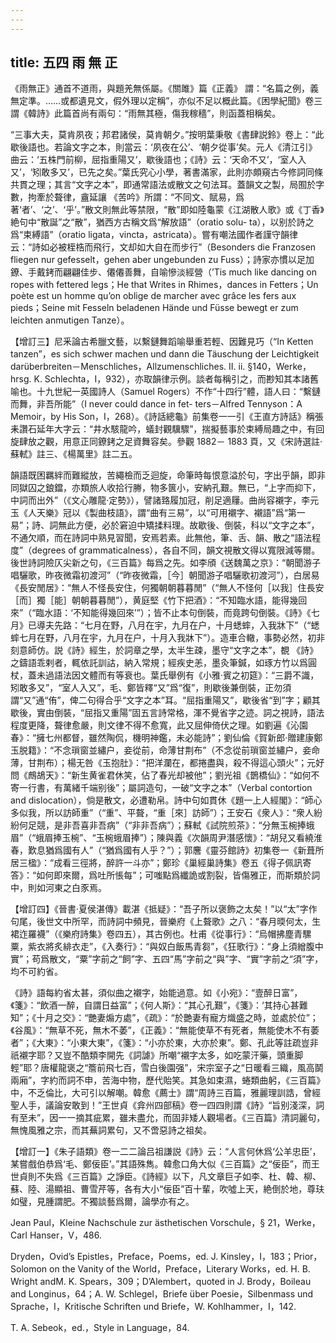```yaml
---
---
---
```

title: 五四 雨 無 正
---




《雨無正》通首不道雨，與題羌無係屬。《關雎》篇《正義》 謂：“名篇之例，義無定準。……或都遺見文，假外理以定稱”，亦似不足以概此篇。《困學紀聞》卷三謂《韓詩》此篇首尚有兩句：“雨無其極，傷我稼穡”，則函蓋相稱矣。

“三事大夫，莫肯夙夜；邦君諸侯，莫肯朝夕。”按明葉秉敬《書肆説鈴》卷上：“此歇後語也。若論文字之本，則當云：‘夙夜在公’、‘朝夕從事’矣。元人《清江引》曲云：‘五株門前柳，屈指重陽又’，歇後語也；《詩》云：‘天命不又’，‘室人入又’，‘矧敢多又’，已先之矣。”葉氏究心小學，著書滿家，此則亦頗窺古今修詞同條共貫之理；其言“文字之本”，即通常語法或散文之句法耳。蓋韻文之製，局囿於字數，拘牽於聱律，盦延讓 《苦吟》所謂：“不同文、賦易，爲著‘者’、‘之’、‘乎’。”散文則無此等禁限，“散”即如陸龜蒙《江湖散人歌》或《丁香》絶句中“散誕”之“散”，猶西方古稱文爲“解放語”（oratio solu- ta），以别於詩之爲“束縛語”（oratio ligata，vincta，astricata）。嘗有嘲法國作者謹守韻律云：“詩如必被桎梏而飛行，文却如大自在而步行”（Besonders die Franzosen fliegen nur gefesselt，gehen aber ungebunden zu Fuss）；詩家亦慣以足加鐐、手戴銬而翩翩佳步、僊僊善舞，自喻慘淡經營（’Tis much like dancing on ropes with fettered legs；He that Writes in Rhimes，dances in Fetters；Un poète est un homme qu’on oblige de marcher avec grâce les fers aux pieds；Seine mit Fesseln beladenen Hände und Füsse bewegt er zum leichten anmutigen Tanze）。

【增訂三】尼釆論古希臘文藝，以繫鏈舞蹈喻舉重若輕、因難見巧（“In Ketten tanzen”，es sich schwer machen und dann die Täuschung der Leichtigkeit darüberbreiten－Menschliches，Allzumenschliches. II. ii. §140，Werke，hrsg. K. Schlechta，I，932），亦取韻律示例。談者每稱引之，而尠知其本諸舊喻也。十九世紀一英國詩人（Samuel Rogers）不作“十四行”體，語人曰：“繫鏈而舞，非吾所能”（I never could dance in fet- ters－Alfred Tennyson：A Memoir，by His Son，I，268）。《詩話總龜》前集卷一一引《王直方詩話》稱張耒讚石延年大字云：“井水駭龍吟，蟻封觀驥驟”，揣擬藝事於束縛局趣之中，有回旋肆放之觀，用意正同鐐銬之足資舞容矣。參觀 1882－ 1883 頁，又《宋詩選註·蘇軾》註三、《楊萬里》註二五。

韻語既困羈絆而難縱放，苦繩檢而乏迴旋，命筆時每恨意溢於句，字出乎韻，即非同獄囚之鋃鐺，亦類旅人收拾行幐，物多篋小，安納孔艱。無已，“上字而抑下，中詞而出外”（《文心雕龍·定勢》），譬諸臵履加冠，削足適屨。曲尚容襯字，李元玉《人天樂》冠以《製曲枝語》，謂“曲有三易”，以“可用襯字、襯語”爲“第一易”；詩、詞無此方便，必於窘迫中矯揉料理。故歇後、倒裝，科以“文字之本”，不通欠順，而在詩詞中熟見習聞，安焉若素。此無他，筆、舌、韻、散之“語法程度”（degrees of grammaticalness），各自不同，韻文視散文得以寬限減等爾。後世詩詞險仄尖新之句，《三百篇》每爲之先。如李頎《送魏萬之京》：“朝聞游子唱驪歌，昨夜微霜初渡河”（“昨夜微霜，［今］朝聞游子唱驪歌初渡河”），白居易《長安閒居》：“無人不怪長安住，何獨朝朝暮暮閒”（“無人不怪何［以我］住長安［而］獨［能］朝朝暮暮閒”），黄庭堅《竹下把酒》：“不知臨水語，能得幾回來”（“臨水語：‘不知能得幾回來’”）；皆不止本句倒裝，而竟跨句倒裝。《詩》《七月》已導夫先路：“七月在野，八月在宇，九月在户，十月蟋蟀，入我牀下”（“蟋蟀七月在野，八月在宇，九月在户，十月入我牀下”）。造車合轍，事勢必然，初非刻意師仿。説《詩》經生，於詞章之學，太半生疎，墨守“文字之本”，覩 《詩》之鑄語乖剌者，輒依託訓詁，納入常規；經疾史恙，墨灸筆鍼，如琢方竹以爲圓杖，蓋未過語法因文體而有等衰也。葉氏舉例有《小雅·賓之初筵》：“三爵不識，矧敢多又”，“室人入又”，毛、鄭皆釋“又”爲“復”，則歇後兼倒裝，正勿須謂“又”通“侑”，俾二句得合乎“文字之本”耳。“屈指重陽又”，歇後省“到”字；顧其歇後，實由倒裝，“屈指又重陽”固五言詩常格，渾不覺省字之迹。詞之視詩，語法程度更降，聱律愈嚴，則文律不得不愈寬，此又屈伸倚伏之理。如劉遍《沁園春》：“擁七州都督，雖然陶侃，機明神鑑，未必能詩”；劉仙倫《賀新郎·贈建康鄭玉脱籍》：“不念瑣窗並繡户，妾從前，命薄甘荆布”（不念從前瑣窗並繡户，妾命薄，甘荆布）；楊无咎《玉抱肚》：“把洋瀾在，都捲盡與，殺不得這心頭火”；元好問《鷓鴣天》：“新生黄雀君休笑，佔了春光却被他”；劉光祖《鵲橋仙》：“如何不寄一行書，有萬緒千端别後”；屬詞造句，一破“文字之本”（Verbal contortion and dislocation），倘是散文，必遭勒帛。詩中句如貫休《題一上人經閣》：“師心多似我，所以訪師重”（“重”、平聱，“重［來］訪師”）；王安石《衆人》：“衆人紛紛何足競，是非吾喜非吾病”（“非非吾病”）；蘇軾《試院煎茶》：“分無玉椀捧蛾眉”（“蛾眉捧玉椀”、“玉椀蛾眉捧”）；陳與義《次韻周尹潛感懷》：“胡兒又看繞淮春，歎息猶爲國有人”（“猶爲國有人乎？”）；郭麐《靈芬館詩》初集卷一《新葺所居三楹》：“成看三徑將，醉許一斗亦”；鄭珍《巢經巢詩集》卷五《得子佩訊寄答》：“如何即來爾，爲吐所悵每”；可嗤點爲纖詭或割裂，皆傷雅正，而斯類於詞中，則如河東之白豕焉。

【增訂四】《晉書·夏侯湛傳》載湛《抵疑》：“吾子所以褒飾之太矣！”以“太”字作句尾，後世文中所罕，而詩詞中頻見，晉樂府《上聱歌》之八：“春月㬉何太，生裙迮羅襪”（《樂府詩集》卷四五），其古例也。杜甫《從事行》：“烏帽拂塵青騾粟，紫衣將炙緋衣走”，《入奏行》：“與奴白飯馬青芻”，《狂歌行》：“身上須繒腹中實”；苟爲散文，“粟”字前之“飼”字、五四“馬”字前之“與”字、“實”字前之“須”字，均不可約省。

《詩》語每約省太甚，須似曲之襯字，始能過意。如《小宛》：“壹醉日富”，《箋》：“飲酒一醉，自謂日益富”；《何人斯》：“其心孔艱”，《箋》：‘其持心甚難知”；《十月之交》：“艷妻煽方處”，《疏》：“於艷妻有寵方熾盛之時，並處於位”；《谷風》：“無草不死，無木不萎”，《正義》：“無能使草不有死者，無能使木不有萎者”；《大東》：“小東大東”，《箋》：“小亦於東，大亦於東”。鄭、孔此等註疏豈非祇襯字耶？又豈不酷類李開先《詞謔》所嘲“襯字太多，如吃蒙汗藥，頭重脚輕”耶？唐權龍褒之“簷前飛七百，雪白後園强”，宋宗室子之“日暖看三織，風高鬬兩廂”，字約而詞不申，苦海中物，歷代貽笑。其急如束濕，蜷類曲躬，《三百篇》中，不乏倫比，大可引以解嘲。韓愈《薦士》謂“周詩三百篇，雅麗理訓誥，曾經聖人手，議論安敢到！”王世貞《弇州四部稿》卷一四四則謂《詩》“旨别淺深，詞有至未”，因一一摘其疵累，雖未盡允，而固非矮人觀場者。《三百篇》清詞麗句，無愧風雅之宗，而其蕪詞累句，又不啻惡詩之祖矣。

【增訂一】《朱子語類》卷一二二論吕祖謙説《詩》云：“人言何休爲‘公羊忠臣’，某嘗戲伯恭爲‘毛、鄭佞臣’。”其語殊雋。韓愈口角大似《三百篇》之“佞臣”，而王世貞則不失爲《三百篇》之諍臣。《詩經》以下，凡文章巨子如李、杜、韓、柳、蘇、陸、湯顯祖、曹雪芹等，各有大小“佞臣”百十輩，吹噓上天，絶倒於地，尊玞如璧，見腫謂肥。不獨談藝爲爾，論學亦有之。

Jean Paul，Kleine Nachschule zur ästhetischen Vorschule，§ 21，Werke， Carl Hanser，V，486.

Dryden，Ovid’s Epistles，Preface，Poems，ed. J. Kinsley，I，183；Prior，Solomon on the Vanity of the World，Preface，Literary Works，ed. H. B. Wright andM. K. Spears，309；D’Alembert，quoted in J. Brody，Boileau and Longinus，64；A. W. Schlegel，Briefe über Poesie，Silbenmass und Sprache，I，Kritische Schriften und Briefe，W. Kohlhammer，I，142.

T. A. Sebeok，ed.，Style in Language，84.